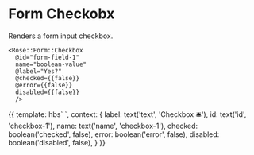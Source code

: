 
<Meta title="Rose|Form/Checkbox" component="Form/Checkbox" />

# Form Checkobx

Renders a form input checkbox.

```htmlbars
<Rose::Form::Checkbox
  @id="form-field-1"
  name="boolean-value"
  @label="Yes?"
  @checked={{false}}
  @error={{false}}
  disabled={{false}}
  />
```

<Preview>
  <Story name="Basic" height="10rem">{{
    template: hbs`
      <Rose::Form::Checkbox
        @id={{id}}
        name={{name}}
        @label={{label}}
        @checked={{checked}}
        @error={{error}}
        disabled={{disabled}}
        />
    `,
    context: {
      label: text('text', 'Checkbox 🛎'),
      id: text('id', 'checkbox-1'),
      name: text('name', 'checkbox-1'),
      checked: boolean('checked', false),
      error: boolean('error', false),
      disabled: boolean('disabled', false),
    }
  }}</Story>
</Preview>
